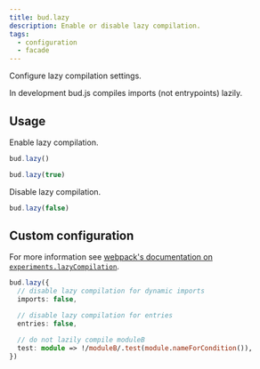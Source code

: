 ```yaml
---
title: bud.lazy
description: Enable or disable lazy compilation.
tags:
  - configuration
  - facade
---
```


Configure lazy compilation settings.

In development bud.js compiles imports (not entrypoints) lazily.

## Usage

Enable lazy compilation.

```ts title=bud.config.ts
bud.lazy()
```

```ts title=bud.config.ts
bud.lazy(true)
```

Disable lazy compilation.

```ts title=bud.config.ts
bud.lazy(false)
```

## Custom configuration

For more information see [webpack's documentation on `experiments.lazyCompilation`](https://webpack.js.org/configuration/experiments/#experimentslazycompilation).

```ts title=bud.config.ts
bud.lazy({
  // disable lazy compilation for dynamic imports
  imports: false,

  // disable lazy compilation for entries
  entries: false,

  // do not lazily compile moduleB
  test: module => !/moduleB/.test(module.nameForCondition()),
})
```

